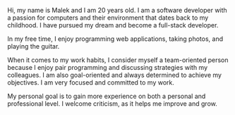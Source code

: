 Hi, my name is Malek and I am 20 years old.
I am a software developer with a passion for computers and their environment that dates back to my childhood.
I have pursued my dream and become a full-stack developer.

In my free time, I enjoy programming web applications, taking photos, and playing the guitar.

When it comes to my work habits, I consider myself a team-oriented person because I enjoy pair programming and discussing strategies with my colleagues.
I am also goal-oriented and always determined to achieve my objectives.
I am very focused and committed to my work.

My personal goal is to gain more experience on both a personal and professional level.
I welcome criticism, as it helps me improve and grow.
